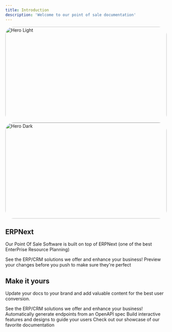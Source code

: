```yaml
---
title: Introduction
description: 'Welcome to our point of sale documentation'
---
```




<img
  className="block dark:hidden "
  src="/images/header_img.jpg"
  Style="height:300px;width:100%;object-fit: cover; border-radius: 25px;"
  alt="Hero Light"
/>
<img
  className="hidden dark:block w-full object-cover rounded-xl height: 250px ;" 
  src="/images/header_img.jpg"
  Style="height:300px;width:100%;object-fit: cover; border-radius: 25px;"
    alt="Hero Dark"
/>



## ERPNext

Our Point Of Sale Software is built on top of ERPNext (one of the best EnterPrise Resource Planning)

<CardGroup cols={2}>
  <Card
    title="ERPNext"
    icon="server"
    href="https://half-ware.com/_web/services-erp-crm/erp-2"
  >
  See the ERP/CRM solutions we offer and enhance your business!
  </Card>
  <Card
    title="Point Of Sale"
    icon="image"
    href="https://mintlify.com/docs/development"
  >
    Preview your changes before you push to make sure they're perfect
  </Card>
</CardGroup>

## Make it yours

Update your docs to your brand and add valuable content for the best user conversion.

<CardGroup cols={2}>
  <Card
    title="ERP/CRM"
    icon="server"
    href="https://half-ware.com/_web/services-erp-crm/erp-2"
  >
  See the ERP/CRM solutions we offer and enhance your business!
  </Card>
  <Card
    title="Reference APIs"
    icon="code"
    href="https://mintlify.com/docs/api-playground/openapi"
  >
    Automatically generate endpoints from an OpenAPI spec
  </Card>
  <Card
    title="Add Components"
    icon="screwdriver-wrench"
    href="https://mintlify.com/docs/components/accordion"
  >
    Build interactive features and designs to guide your users
  </Card>
  <Card
    title="Get Inspiration"
    icon="stars"
    href="https://mintlify.com/customers"
  >
    Check out our showcase of our favorite documentation
  </Card>
</CardGroup>
